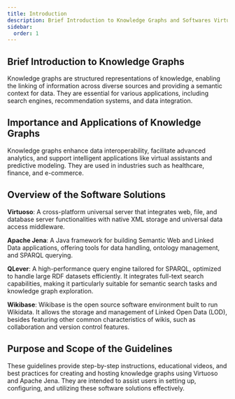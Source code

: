```yaml
---
title: Introduction
description: Brief Introduction to Knowledge Graphs and Softwares Virtuoso and Apache Jena.
sidebar:
  order: 1
---
```



## Brief Introduction to Knowledge Graphs
Knowledge graphs are structured representations of knowledge, enabling the linking of information across diverse sources and providing a semantic context for data. They are essential for various applications, including search engines, recommendation systems, and data integration.

## Importance and Applications of Knowledge Graphs
Knowledge graphs enhance data interoperability, facilitate advanced analytics, and support intelligent applications like virtual assistants and predictive modeling. They are used in industries such as healthcare, finance, and e-commerce.

## Overview of the Software Solutions   
**Virtuoso**: A cross-platform universal server that integrates web, file, and database server functionalities with native XML storage and universal data access middleware.

**Apache Jena**: A Java framework for building Semantic Web and Linked Data applications, offering tools for data handling, ontology management, and SPARQL querying.

**QLever**: A high-performance query engine tailored for SPARQL, optimized to handle large RDF datasets efficiently. It integrates full-text search capabilities, making it particularly suitable for semantic search tasks and knowledge graph exploration.

**Wikibase**: Wikibase is the open source software environment built to run Wikidata. It allows the storage and management of Linked Open Data (LOD), besides featuring other common characteristics of wikis, such as collaboration and version control features.

## Purpose and Scope of the Guidelines
These guidelines provide step-by-step instructions, educational videos, and best practices for creating and hosting knowledge graphs using Virtuoso and Apache Jena. They are intended to assist users in setting up, configuring, and utilizing these software solutions effectively.
